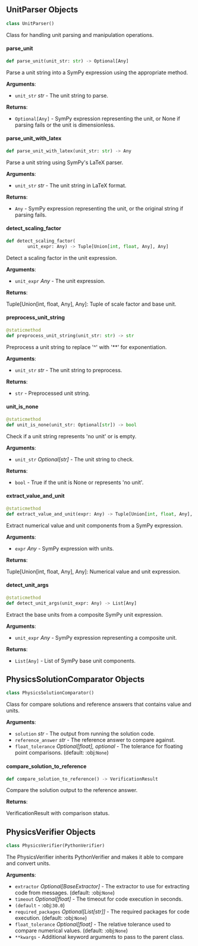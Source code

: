 <a id="camel.verifiers.physics_verifier"></a>

<a id="camel.verifiers.physics_verifier.UnitParser"></a>

## UnitParser Objects

```python
class UnitParser()
```

Class for handling unit parsing and manipulation operations.

<a id="camel.verifiers.physics_verifier.UnitParser.parse_unit"></a>

#### parse\_unit

```python
def parse_unit(unit_str: str) -> Optional[Any]
```

Parse a unit string into a SymPy expression using the appropriate
method.

**Arguments**:

- `unit_str` _str_ - The unit string to parse.
  

**Returns**:

- `Optional[Any]` - SymPy expression representing the unit, or None
  if parsing fails or the unit is dimensionless.

<a id="camel.verifiers.physics_verifier.UnitParser.parse_unit_with_latex"></a>

#### parse\_unit\_with\_latex

```python
def parse_unit_with_latex(unit_str: str) -> Any
```

Parse a unit string using SymPy's LaTeX parser.

**Arguments**:

- `unit_str` _str_ - The unit string in LaTeX format.
  

**Returns**:

- `Any` - SymPy expression representing the unit, or the
  original string if parsing fails.

<a id="camel.verifiers.physics_verifier.UnitParser.detect_scaling_factor"></a>

#### detect\_scaling\_factor

```python
def detect_scaling_factor(
        unit_expr: Any) -> Tuple[Union[int, float, Any], Any]
```

Detect a scaling factor in the unit expression.

**Arguments**:

- `unit_expr` _Any_ - The unit expression.
  

**Returns**:

  Tuple[Union[int, float, Any], Any]: Tuple of scale
  factor and base unit.

<a id="camel.verifiers.physics_verifier.UnitParser.preprocess_unit_string"></a>

#### preprocess\_unit\_string

```python
@staticmethod
def preprocess_unit_string(unit_str: str) -> str
```

Preprocess a unit string to replace '^' with '**' for
exponentiation.

**Arguments**:

- `unit_str` _str_ - The unit string to preprocess.
  

**Returns**:

- `str` - Preprocessed unit string.

<a id="camel.verifiers.physics_verifier.UnitParser.unit_is_none"></a>

#### unit\_is\_none

```python
@staticmethod
def unit_is_none(unit_str: Optional[str]) -> bool
```

Check if a unit string represents 'no unit' or is empty.

**Arguments**:

- `unit_str` _Optional[str]_ - The unit string to check.
  

**Returns**:

- `bool` - True if the unit is None or represents 'no unit'.

<a id="camel.verifiers.physics_verifier.UnitParser.extract_value_and_unit"></a>

#### extract\_value\_and\_unit

```python
@staticmethod
def extract_value_and_unit(expr: Any) -> Tuple[Union[int, float, Any], Any]
```

Extract numerical value and unit components from a SymPy
expression.

**Arguments**:

- `expr` _Any_ - SymPy expression with units.
  

**Returns**:

  Tuple[Union[int, float, Any], Any]: Numerical
  value and unit expression.

<a id="camel.verifiers.physics_verifier.UnitParser.detect_unit_args"></a>

#### detect\_unit\_args

```python
@staticmethod
def detect_unit_args(unit_expr: Any) -> List[Any]
```

Extract the base units from a composite SymPy unit expression.

**Arguments**:

- `unit_expr` _Any_ - SymPy expression representing a composite unit.
  

**Returns**:

- `List[Any]` - List of SymPy base unit components.

<a id="camel.verifiers.physics_verifier.PhysicsSolutionComparator"></a>

## PhysicsSolutionComparator Objects

```python
class PhysicsSolutionComparator()
```

Class for compare solutions and reference answers that contains value
and units.

**Arguments**:

- `solution` _str_ - The output from running the solution code.
- `reference_answer` _str_ - The reference answer to compare against.
- `float_tolerance` _Optional[float], optional_ - The tolerance for
  floating point comparisons. (default: :obj:`None`)

<a id="camel.verifiers.physics_verifier.PhysicsSolutionComparator.compare_solution_to_reference"></a>

#### compare\_solution\_to\_reference

```python
def compare_solution_to_reference() -> VerificationResult
```

Compare the solution output to the reference answer.

**Returns**:

  VerificationResult with comparison status.

<a id="camel.verifiers.physics_verifier.PhysicsVerifier"></a>

## PhysicsVerifier Objects

```python
class PhysicsVerifier(PythonVerifier)
```

The PhysicsVerifier inherits PythonVerifier and makes it able to
compare and convert units.

**Arguments**:

- `extractor` _Optional[BaseExtractor]_ - The extractor to use for
  extracting code from messages. (default: :obj:`None`)
- `timeout` _Optional[float]_ - The timeout for code execution in seconds.
- `(default` - :obj:`30.0`)
- `required_packages` _Optional[List[str]]_ - The required packages for code
  execution. (default: :obj:`None`)
- `float_tolerance` _Optional[float]_ - The relative tolerance used to
  compare numerical values. (default: :obj:`None`)
- `**kwargs` - Additional keyword arguments to pass to the parent class.

